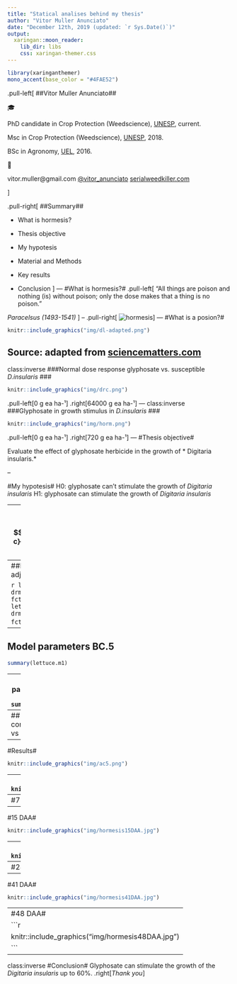 ```yaml
---
title: "Statical analises behind my thesis"
author: "Vitor Muller Anunciato"
date: "December 12th, 2019 (updated: `r Sys.Date()`)"
output:
  xaringan::moon_reader:
    lib_dir: libs
    css: xaringan-themer.css
---
```

```r
library(xaringanthemer)
mono_accent(base_color = "#4FAE52")
```
.pull-left[
##Vitor Muller Anunciato##

🎓

PhD candidate in Crop Protection (Weedscience), [UNESP](https://www.fca.unesp.br/#!/international/eng/), current.

Msc in Crop Protection (Weedscience), [UNESP](https://www.fca.unesp.br/#!/international/eng/), 2018.

BSc in Agronomy, [UEL](http://www.uel.br/portal/en/pages/en.php?lang=PT), 2016.


📧 

vitor.muller@gmail.com
[@vitor_anunciato](https://twitter.com/vitor_anunciato)
[serialweedkiller.com](https://serialweedkiller.netlify.com/)

]

.pull-right[
##Summary##

- What is hormesis?

- Thesis objective

- My hypotesis

- Material and Methods

- Key results

- Conclusion
]
---
#What is hormesis?#
.pull-left[
"All things are poison and nothing (is) without poison; only the dose makes that a thing is no poison."

*Paracelsus (1493-1541)*
]
--
.pull-right[
![hormesis](https://media.giphy.com/media/QztqDnTHYapKE/giphy.gif)]
---
#What is a posion?#
```r
knitr::include_graphics("img/dl-adapted.png")
```
Source: adapted from [sciencematters.com](https://sciencemattersca.com/about/science-101/)
---
class:inverse
###Normal dose response glyphosate vs. susceptible *D.insularis* ###
```r
knitr::include_graphics("img/drc.png")
```

.pull-left[0 g ea ha-¹] 
.right[64000 g ea ha-¹]
---
class:inverse
###Glyphosate in growth stimulus in *D.insularis* ###
```r
knitr::include_graphics("img/horm.png")
```

.pull-left[0 g ea ha-¹] 
.right[720 g ea ha-¹]
---
#Thesis objective#

Evaluate the effect of glyphosate herbicide in the growth of * Digitaria insularis.*

--

#My hypotesis#
H0: glyphosate can't stimulate the growth of *Digitaria insularis*
H1: glyphosate can stimulate the growth of *Digitaria insularis*

---
#Material and methods#
$$f(x) = c + \frac{d-c}{1+\exp(b(\log(x)-\log(e)))}$$

Source: Seber, G. A. F. and Wild, C. J (1989) Nonlinear Regression, New York: Wiley & Sons (p. 330).



$$f(x) = c + \frac{d-c+fx}{1+\exp(b(\log(x)-\log(e)))}$$

Source: Brain, P. and Cousens, R. (1989) An equation to describe dose responses where there is stimulation of growth at low doses, Weed Research, 29, 93--96. 
---
##Model adjustment##
```r
library(drc)
```

```r
lettuce.m1 <- drm(lettuce[,c(2,1)], fct=BC.5())
lettuce.m2 <- drm(lettuce[,c(2,1)], fct=LL.4())
```
.pull-left[
```r
plot(lettuce.m1)
```
]
.pull-right[
```r
plot(lettuce.m2)
```
]
---
## Model parameters BC.5 ##
```r
summary(lettuce.m1)
```
---
## Model parameters LL.4 ##
```r
summary(lettuce.m2)
```
---
## Model compairason BC.5 vs LL.4 ##
```r
anova(lettuce.m1, lettuce.m2)
```
---
#Results#
```r
knitr::include_graphics("img/ac5.png")
```
---
#Results#
```r
knitr::include_graphics("img/ac10.png")
```
---
#7 DAA#
```r
knitr::include_graphics("img/hormesis7DAA.jpg")
```
---
#15 DAA#
```r
knitr::include_graphics("img/hormesis15DAA.jpg")
```
---
#21 DAA#
```r
knitr::include_graphics("img/hormesis21DAA.jpg")
```
---
#28 DAA#
```r
knitr::include_graphics("img/hormesis28DAA.jpg")
```
---
#41 DAA#
```r
knitr::include_graphics("img/hormesis41DAA.jpg")
```
---
#48 DAA#
```r
knitr::include_graphics("img/hormesis48DAA.jpg")
```
---
class:inverse
#Conclusion#
Glyphosate can stimulate the growth of the *Digitaria insularis* up to 60%.
.right[*Thank you*]

